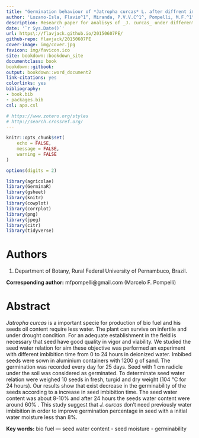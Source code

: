 ```yaml
---
title: "Germination behaviour of *Jatropha curcas* L. after diffrent imbibition times"
author: 'Lozano-Isla, Flavio^1^, Miranda, P.V.V.C^1^, Pompelli, M.F.^1^*'
description: Research paper for analisys of _J. curcas_ under different imbibition times
date: '`r Sys.Date()`'
url: https\://flavjack.github.io/20150607PE/
github-repo: flavjack/20150607PE
cover-image: img/cover.jpg
favicon: img/favicon.ico
site: bookdown::bookdown_site
documentclass: book
bookdown::gitbook:
output: bookdown::word_document2
link-citations: yes
colorlinks: yes
bibliography: 
- book.bib
- packages.bib
csl: apa.csl

# https://www.zotero.org/styles
# http://search.crossref.org/
---
```



```r

knitr::opts_chunk$set(
	echo = FALSE,
	message = FALSE,
	warning = FALSE
)

options(digits = 2)

library(agricolae)
library(GerminaR)
library(gsheet)
library(knitr)
library(cowplot)
library(corrplot)
library(png)
library(jpeg)
library(citr)
library(tidyverse)


```

# Authors {-}

1. Department of Botany, Rural Federal University of Pernambuco, Brazil.

**Corresponding author:** mfpompelli@gmail.com (Marcelo F. Pompelli)


# Abstract {-}

*Jatropha curcas* is a important specie for production of bio fuel and his seeds oil content  require less water. The plant can survive on infertile and under drought condition. For an adequate establishment in the field is necessary that seed have good quality in vigor and viability. We studied the seed water relation for aim these objective was performed an experiment with different imbibition time from 0 to 24 hours in deionized water. Imbibed seeds were sown in aluminium containers with 1200 g of sand. The germination was recorded every day for 25 days. Seed with 1 cm radicle under the soil was considered as germinated. To determinate seed water relation were weighed 10 seeds in fresh, turgid and dry weight (104 °C for 24 hours). Our results show that exist decrease in the germinability of the seeds according to a increase in seed imbibition time. The seed water content was about 8-10% and after 24 hours the seeds water content were around 60% . This study suggest that *J. curcas* don’t need previously water imbibition in order to improve germination percentage in seed with a initial water moisture less than 8%.

**Key words:** bio fuel — seed water content - seed moisture - germinability




